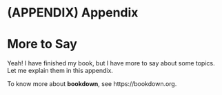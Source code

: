 \cleardoublepage 

# (APPENDIX) Appendix {-}

# More to Say

Yeah! I have finished my book, but I have more to say about some topics. Let me explain them in this appendix.

To know more about **bookdown**, see https://bookdown.org.


<!-- 
This file by Martin Monkman is licensed under a Creative Commons Attribution 4.0 International License. 
-->

